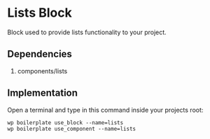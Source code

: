 # Lists Block

Block used to provide lists functionality to your project.

## Dependencies

1. components/lists

## Implementation

Open a terminal and type in this command inside your projects root:

```shell
wp boilerplate use_block --name=lists
wp boilerplate use_component --name=lists
```
